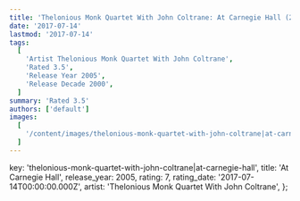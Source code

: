 ```yaml
---
title: 'Thelonious Monk Quartet With John Coltrane: At Carnegie Hall (2005)'
date: '2017-07-14'
lastmod: '2017-07-14'
tags:
  [
    'Artist Thelonious Monk Quartet With John Coltrane',
    'Rated 3.5',
    'Release Year 2005',
    'Release Decade 2000',
  ]
summary: 'Rated 3.5'
authors: ['default']
images:
  [
    '/content/images/thelonious-monk-quartet-with-john-coltrane|at-carnegie-hall.jpg',
  ]
---
```


  key: 'thelonious-monk-quartet-with-john-coltrane|at-carnegie-hall',
  title: 'At Carnegie Hall',
  release_year: 2005,
  rating: 7,
  rating_date: '2017-07-14T00:00:00.000Z',
  artist: 'Thelonious Monk Quartet With John Coltrane',
};

<MusicRating data={data} />
